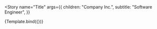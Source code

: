 

<!--👇 The title prop determines where your story goes in the story list -->

<Meta title="Text Elements" component={Component} />

<!--👇 We create a “template” of how args map to rendering -->


<!-- 👇 The args you need here will depend on your component -->

<Story
  name="Title"
  args={{
    children: "Company Inc.",
    subtitle: "Software Engineer",
  }}
>
  {Template.bind({})}
</Story>
